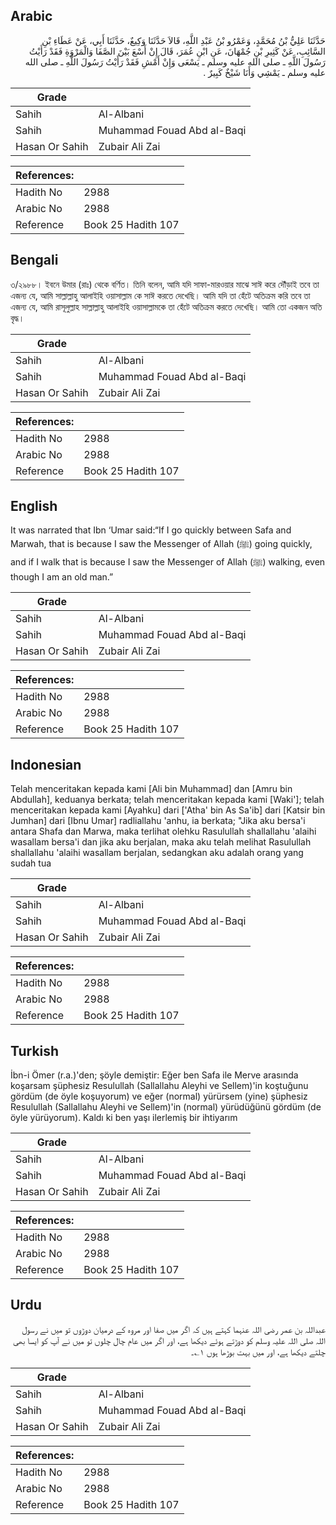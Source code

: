 ## Arabic


<div dir="rtl" lang="ar" style={{fontSize:'larger',backgroundColor:'#f8f9fa',padding:20}}>
حَدَّثَنَا عَلِيُّ بْنُ مُحَمَّدٍ، وَعَمْرُو بْنُ عَبْدِ اللَّهِ، قَالاَ حَدَّثَنَا وَكِيعٌ، حَدَّثَنَا أَبِي، عَنْ عَطَاءِ بْنِ السَّائِبِ، عَنْ كَثِيرِ بْنِ جُمْهَانَ، عَنِ ابْنِ عُمَرَ، قَالَ إِنْ أَسْعَ بَيْنَ الصَّفَا وَالْمَرْوَةِ فَقَدْ رَأَيْتُ رَسُولَ اللَّهِ ـ صلى الله عليه وسلم ـ يَسْعَى وَإِنْ أَمْشِ فَقَدْ رَأَيْتُ رَسُولَ اللَّهِ ـ صلى الله عليه وسلم ـ يَمْشِي وَأَنَا شَيْخٌ كَبِيرٌ ‏.‏
</div>
<div style={{backgroundColor:'#f8f9fa',padding:20, marginBottom: 10}}><table> <thead> <tr> <th>Grade</th> <th></th> </tr> </thead> <tbody> <tr><td>Sahih</td><td>Al-Albani</td></tr><tr><td>Sahih</td><td>Muhammad Fouad Abd al-Baqi</td></tr><tr><td>Hasan Or Sahih</td><td>Zubair Ali Zai</td></tr></tbody></table><table> <thead> <tr> <th>References:</th> <th></th> </tr> </thead> <tbody><tr><td>Hadith No</td><td>2988</td></tr><tr><td>Arabic No</td><td>2988</td></tr><tr><td>Reference</td><td>Book 25 Hadith 107</td></tr></tbody></table></div>

## Bengali


<div dir="ltr" lang="bn" style={{fontSize:'larger',backgroundColor:'#f8f9fa',padding:20}}>
৩/২৯৮৮। ইবনে উমার (রাঃ) থেকে বর্ণিত। তিনি বলেন, আমি যদি সাফা-মারওয়ার মাঝে সাঈ করে দৌঁড়াই তবে তা এজন্য যে, আমি সাল্লাল্লাহু আলাইহি ওয়াসাল্লাম কে সাঈ করতে দেখেছি। আমি যদি তা হেঁটে অতিক্রম করি তবে তা এজন্য যে, আমি রাসূলুল্লাহ সাল্লাল্লাহু আলাইহি ওয়াসাল্লামকে তা হেঁটে অতিক্রম করতে দেখেছি। আমি তো একজন অতি বৃদ্ধ।
</div>
<div style={{backgroundColor:'#f8f9fa',padding:20, marginBottom: 10}}><table> <thead> <tr> <th>Grade</th> <th></th> </tr> </thead> <tbody> <tr><td>Sahih</td><td>Al-Albani</td></tr><tr><td>Sahih</td><td>Muhammad Fouad Abd al-Baqi</td></tr><tr><td>Hasan Or Sahih</td><td>Zubair Ali Zai</td></tr></tbody></table><table> <thead> <tr> <th>References:</th> <th></th> </tr> </thead> <tbody><tr><td>Hadith No</td><td>2988</td></tr><tr><td>Arabic No</td><td>2988</td></tr><tr><td>Reference</td><td>Book 25 Hadith 107</td></tr></tbody></table></div>

## English


<div dir="ltr" lang="en" style={{fontSize:'larger',backgroundColor:'#f8f9fa',padding:20}}>
It was narrated that Ibn ‘Umar said:“If I go quickly between Safa and Marwah, that is because I saw the Messenger of Allah (ﷺ) going quickly, and if I walk that is because I saw the Messenger of Allah (ﷺ) walking, even though I am an old man.”
</div>
<div style={{backgroundColor:'#f8f9fa',padding:20, marginBottom: 10}}><table> <thead> <tr> <th>Grade</th> <th></th> </tr> </thead> <tbody> <tr><td>Sahih</td><td>Al-Albani</td></tr><tr><td>Sahih</td><td>Muhammad Fouad Abd al-Baqi</td></tr><tr><td>Hasan Or Sahih</td><td>Zubair Ali Zai</td></tr></tbody></table><table> <thead> <tr> <th>References:</th> <th></th> </tr> </thead> <tbody><tr><td>Hadith No</td><td>2988</td></tr><tr><td>Arabic No</td><td>2988</td></tr><tr><td>Reference</td><td>Book 25 Hadith 107</td></tr></tbody></table></div>

## Indonesian


<div dir="ltr" lang="id" style={{fontSize:'larger',backgroundColor:'#f8f9fa',padding:20}}>
Telah menceritakan kepada kami [Ali bin Muhammad] dan [Amru bin Abdullah], keduanya berkata; telah menceritakan kepada kami [Waki']; telah menceritakan kepada kami [Ayahku] dari ['Atha' bin As Sa'ib] dari [Katsir bin Jumhan] dari [Ibnu Umar] radliallahu 'anhu, ia berkata; "Jika aku bersa'i antara Shafa dan Marwa, maka terlihat olehku Rasulullah shallallahu 'alaihi wasallam bersa'i dan jika aku berjalan, maka aku telah melihat Rasulullah shallallahu 'alaihi wasallam berjalan, sedangkan aku adalah orang yang sudah tua
</div>
<div style={{backgroundColor:'#f8f9fa',padding:20, marginBottom: 10}}><table> <thead> <tr> <th>Grade</th> <th></th> </tr> </thead> <tbody> <tr><td>Sahih</td><td>Al-Albani</td></tr><tr><td>Sahih</td><td>Muhammad Fouad Abd al-Baqi</td></tr><tr><td>Hasan Or Sahih</td><td>Zubair Ali Zai</td></tr></tbody></table><table> <thead> <tr> <th>References:</th> <th></th> </tr> </thead> <tbody><tr><td>Hadith No</td><td>2988</td></tr><tr><td>Arabic No</td><td>2988</td></tr><tr><td>Reference</td><td>Book 25 Hadith 107</td></tr></tbody></table></div>

## Turkish


<div dir="ltr" lang="tr" style={{fontSize:'larger',backgroundColor:'#f8f9fa',padding:20}}>
İbn-i Ömer (r.a.)'den; şöyle demiştir: Eğer ben Safa ile Merve arasında koşarsam şüphesiz Resulullah (Sallallahu Aleyhi ve Sellem)'in koştuğunu gördüm (de öyle koşuyorum) ve eğer (normal) yürürsem (yine) şüphesiz Resulullah (Sallallahu Aleyhi ve Sellem)'in (normal) yürüdüğünü gördüm (de öyle yürüyorum). Kaldı ki ben yaşı ilerlemiş bir ihtiyarım
</div>
<div style={{backgroundColor:'#f8f9fa',padding:20, marginBottom: 10}}><table> <thead> <tr> <th>Grade</th> <th></th> </tr> </thead> <tbody> <tr><td>Sahih</td><td>Al-Albani</td></tr><tr><td>Sahih</td><td>Muhammad Fouad Abd al-Baqi</td></tr><tr><td>Hasan Or Sahih</td><td>Zubair Ali Zai</td></tr></tbody></table><table> <thead> <tr> <th>References:</th> <th></th> </tr> </thead> <tbody><tr><td>Hadith No</td><td>2988</td></tr><tr><td>Arabic No</td><td>2988</td></tr><tr><td>Reference</td><td>Book 25 Hadith 107</td></tr></tbody></table></div>

## Urdu


<div dir="rtl" lang="ur" style={{fontSize:'larger',backgroundColor:'#f8f9fa',padding:20}}>
عبداللہ بن عمر رضی اللہ عنہما کہتے ہیں کہ اگر میں صفا اور مروہ کے درمیان دوڑوں تو میں نے رسول اللہ صلی اللہ علیہ وسلم کو دوڑتے ہوئے دیکھا ہے، اور اگر میں عام چال چلوں تو میں نے آپ کو ایسا بھی چلتے دیکھا ہے، اور میں بہت بوڑھا ہوں ۱؎۔
</div>
<div style={{backgroundColor:'#f8f9fa',padding:20, marginBottom: 10}}><table> <thead> <tr> <th>Grade</th> <th></th> </tr> </thead> <tbody> <tr><td>Sahih</td><td>Al-Albani</td></tr><tr><td>Sahih</td><td>Muhammad Fouad Abd al-Baqi</td></tr><tr><td>Hasan Or Sahih</td><td>Zubair Ali Zai</td></tr></tbody></table><table> <thead> <tr> <th>References:</th> <th></th> </tr> </thead> <tbody><tr><td>Hadith No</td><td>2988</td></tr><tr><td>Arabic No</td><td>2988</td></tr><tr><td>Reference</td><td>Book 25 Hadith 107</td></tr></tbody></table></div>